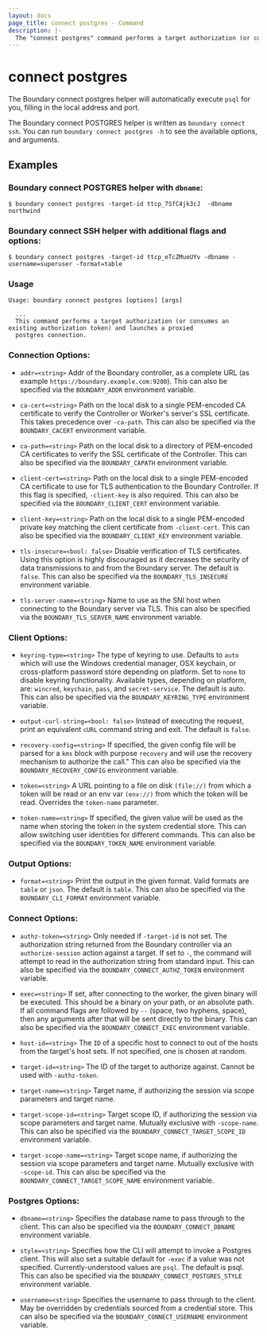 ```yaml
---
layout: docs
page_title: connect postgres - Command
description: |-
  The "connect postgres" command performs a target authorization (or consumes an existing authorization token) and launches a proxied postgres connection.
---
```


# connect postgres

The Boundary connect postgres helper will automatically execute `psql` for you,
filling in the local address and port.

The Boundary connect POSTGRES helper is written as `boundary connect ssh`.
You can run `boundary connect postgres -h` to see the available options, and arguments.


## Examples

### Boundary connect POSTGRES helper with `dbname`:
```shell-session
$ boundary connect postgres -target-id ttcp_7SfC4jk3cJ  -dbname northwind
```

### Boundary connect SSH helper with additional flags and options:

```shell-session
$ boundary connect postgres -target-id ttcp_eTcZMueUYv -dbname -username=superuser -format=table
```

### Usage

```shell-session
Usage: boundary connect postgres [options] [args]

  ...
  This command performs a target authorization (or consumes an existing authorization token) and launches a proxied
  postgres connection.
```

### Connection Options:

- `addr=<string>`
  Addr of the Boundary controller, as a complete 
  URL (as example `https://boundary.example.com:9200`).
  This can also be specified via the `BOUNDARY_ADDR` environment variable.

- `ca-cert=<string>`
  Path on the local disk to a single PEM-encoded CA certificate to
  verify the Controller or Worker's server's SSL certificate. This
  takes precedence over `-ca-path`. This can also be specified via the
  `BOUNDARY_CACERT` environment variable.

- `ca-path=<string>`
  Path on the local disk to a directory of PEM-encoded CA certificates to
  verify the SSL certificate of the Controller. This can also be specified
  via the `BOUNDARY_CAPATH` environment variable.

- `client-cert=<string>`
  Path on the local disk to a single PEM-encoded CA certificate to use
  for TLS authentication to the Boundary Controller. If this flag is
  specified, `-client-key` is also required. This can also be specified via
  the `BOUNDARY_CLIENT_CERT` environment variable.

- `client-key=<string>`
  Path on the local disk to a single PEM-encoded private key matching the
  client certificate from `-client-cert`. This can also be specified via the
  `BOUNDARY_CLIENT_KEY` environment variable.

- `tls-insecure=<bool: false>`
  Disable verification of TLS certificates. Using this option is highly
  discouraged as it decreases the security of data transmissions to
  and from the Boundary server. The default is `false`. This can also be
  specified via the `BOUNDARY_TLS_INSECURE` environment variable.

- `tls-server-name=<string>`
  Name to use as the SNI host when connecting to the Boundary server
  via TLS. This can also be specified via the `BOUNDARY_TLS_SERVER_NAME`
  environment variable.

### Client Options:

- `keyring-type=<string>`
  The type of keyring to use. Defaults to `auto` which will use the
  Windows credential manager, OSX keychain, or cross-platform password
  store depending on platform. Set to `none` to disable keyring
  functionality. Available types, depending on platform, are: `wincred`,
  `keychain`, `pass`, and `secret-service`. The default is auto. This can
  also be specified via the `BOUNDARY_KEYRING_TYPE` environment variable.

- `output-curl-string=<bool: false>`
  Instead of executing the request, print an equivalent `cURL` command
  string and exit. The default is `false`.

- `recovery-config=<string>`
  If specified, the given config file will be parsed for a `kms` block
  with purpose `recovery` and will use the recovery mechanism to authorize
  the call." This can also be specified via the `BOUNDARY_RECOVERY_CONFIG`
  environment variable.

- `token=<string>`
  A URL pointing to a file on disk `(file://)` from which a token will be
  read or an env var `(env://)` from which the token will be read. Overrides
  the `token-name` parameter.

- `token-name=<string>`
  If specified, the given value will be used as the name when storing
  the token in the system credential store. This can allow switching user
  identities for different commands. This can also be specified via the
  `BOUNDARY_TOKEN_NAME` environment variable.

### Output Options:

 - `format=<string>`
   Print the output in the given format. Valid formats are `table` or
   `json`. The default is `table`. This can also be specified via the
   `BOUNDARY_CLI_FORMAT` environment variable.

### Connect Options:

- `authz-token=<string>`
  Only needed if `-target-id` is not set. The authorization string returned
  from the Boundary controller via an `authorize-session` action against
  a target. If set to `-`, the command will attempt to read in the
  authorization string from standard input. This can also be specified via
  the `BOUNDARY_CONNECT_AUTHZ_TOKEN` environment variable.

- `exec=<string>`
   If set, after connecting to the worker, the given binary will be
   executed. This should be a binary on your path, or an absolute path. If
   all command flags are followed by ` -- ` (space, two hyphens, space),
   then any arguments after that will be sent directly to the binary.
   This can also be specified via the `BOUNDARY_CONNECT_EXEC` environment
   variable.

- `host-id=<string>`
   The `ID` of a specific host to connect to out of the hosts from the
   target's host sets. If not specified, one is chosen at random.

- `target-id=<string>`
  The ID of the target to authorize against. Cannot be used with 
  `-authz-token`.

- `target-name=<string>`
  Target name, if authorizing the session via scope parameters and target 
  name.

- `target-scope-id=<string>`
  Target scope ID, if authorizing the session via scope parameters and
  target name. Mutually exclusive with `-scope-name`. This can also be
  specified via the `BOUNDARY_CONNECT_TARGET_SCOPE_ID` environment variable.

- `target-scope-name=<string>`
  Target scope name, if authorizing the session via scope parameters
  and target name. Mutually exclusive with `-scope-id`. This can also
  be specified via the `BOUNDARY_CONNECT_TARGET_SCOPE_NAME` environment
  variable.

### Postgres Options:

- `dbname=<string>`
  Specifies the database name to pass through to the client. This can also
  be specified via the `BOUNDARY_CONNECT_DBNAME` environment variable.

- `style=<string>`
  Specifies how the CLI will attempt to invoke a Postgres client. This
  will also set a suitable default for `-exec` if a value was not specified.
  Currently-understood values are `psql`. The default is psql. This can
  also be specified via the `BOUNDARY_CONNECT_POSTGRES_STYLE` environment
  variable.

- `username=<string>`
  Specifies the username to pass through to the client. May be overridden
  by credentials sourced from a credential store. This can also be
  specified via the `BOUNDARY_CONNECT_USERNAME` environment variable.
